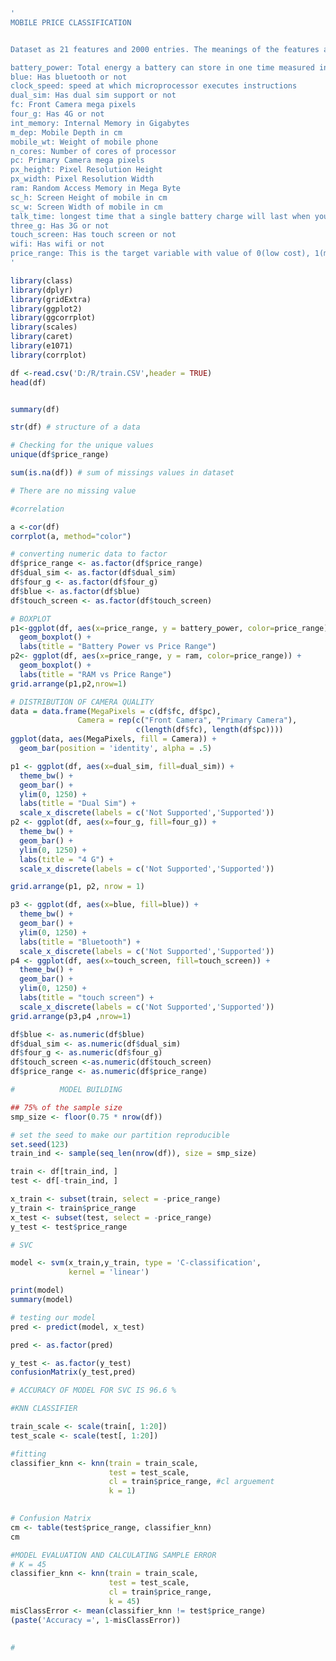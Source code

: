```{r}

'
MOBILE PRICE CLASSIFICATION


Dataset as 21 features and 2000 entries. The meanings of the features are given below.

battery_power: Total energy a battery can store in one time measured in mAh
blue: Has bluetooth or not
clock_speed: speed at which microprocessor executes instructions
dual_sim: Has dual sim support or not
fc: Front Camera mega pixels
four_g: Has 4G or not
int_memory: Internal Memory in Gigabytes
m_dep: Mobile Depth in cm
mobile_wt: Weight of mobile phone
n_cores: Number of cores of processor
pc: Primary Camera mega pixels
px_height: Pixel Resolution Height
px_width: Pixel Resolution Width
ram: Random Access Memory in Mega Byte
sc_h: Screen Height of mobile in cm
sc_w: Screen Width of mobile in cm
talk_time: longest time that a single battery charge will last when you are
three_g: Has 3G or not
touch_screen: Has touch screen or not
wifi: Has wifi or not
price_range: This is the target variable with value of 0(low cost), 1(medium cost), 2(high cost) and 3(very high cost).
'
```

```{r}

library(class)
library(dplyr)
library(gridExtra)
library(ggplot2)
library(ggcorrplot)
library(scales)
library(caret)
library(e1071)
library(corrplot)

```

```{r}
df <-read.csv('D:/R/train.CSV',header = TRUE)
head(df)

```
```{r}

```


```{r}
summary(df)
```


```{r}
str(df) # structure of a data
```


```{r}
# Checking for the unique values
unique(df$price_range)
```


```{r}
sum(is.na(df)) # sum of missings values in dataset 

```


```{r}
# There are no missing value

#correlation

a <-cor(df)
corrplot(a, method="color")
```

```{r}
# converting numeric data to factor
df$price_range <- as.factor(df$price_range)
df$dual_sim <- as.factor(df$dual_sim)
df$four_g <- as.factor(df$four_g)
df$blue <- as.factor(df$blue)
df$touch_screen <- as.factor(df$touch_screen)
```


```{r}
# BOXPLOT
p1<-ggplot(df, aes(x=price_range, y = battery_power, color=price_range)) +
  geom_boxplot() +
  labs(title = "Battery Power vs Price Range")
p2<- ggplot(df, aes(x=price_range, y = ram, color=price_range)) +
  geom_boxplot() +
  labs(title = "RAM vs Price Range")
grid.arrange(p1,p2,nrow=1)

```
```{r}
# DISTRIBUTION OF CAMERA QUALITY
data = data.frame(MegaPixels = c(df$fc, df$pc), 
               Camera = rep(c("Front Camera", "Primary Camera"), 
                            c(length(df$fc), length(df$pc))))
ggplot(data, aes(MegaPixels, fill = Camera)) + 
  geom_bar(position = 'identity', alpha = .5)
```

```{r}
p1 <- ggplot(df, aes(x=dual_sim, fill=dual_sim)) +
  theme_bw() +
  geom_bar() +
  ylim(0, 1250) +
  labs(title = "Dual Sim") +
  scale_x_discrete(labels = c('Not Supported','Supported'))
p2 <- ggplot(df, aes(x=four_g, fill=four_g)) +
  theme_bw() +
  geom_bar() +
  ylim(0, 1250) +
  labs(title = "4 G") +
  scale_x_discrete(labels = c('Not Supported','Supported'))

grid.arrange(p1, p2, nrow = 1)
```


```{r}
p3 <- ggplot(df, aes(x=blue, fill=blue)) +
  theme_bw() +
  geom_bar() +
  ylim(0, 1250) +
  labs(title = "Bluetooth") +
  scale_x_discrete(labels = c('Not Supported','Supported'))
p4 <- ggplot(df, aes(x=touch_screen, fill=touch_screen)) +
  theme_bw() +
  geom_bar() +
  ylim(0, 1250) +
  labs(title = "touch screen") +
  scale_x_discrete(labels = c('Not Supported','Supported'))
grid.arrange(p3,p4 ,nrow=1)
```

```{r}
df$blue <- as.numeric(df$blue)
df$dual_sim <- as.numeric(df$dual_sim)
df$four_g <- as.numeric(df$four_g)
df$touch_screen <-as.numeric(df$touch_screen)
df$price_range <- as.numeric(df$price_range)

```


```{r}
#          MODEL BUILDING

## 75% of the sample size
smp_size <- floor(0.75 * nrow(df))

# set the seed to make our partition reproducible
set.seed(123)
train_ind <- sample(seq_len(nrow(df)), size = smp_size)

train <- df[train_ind, ]
test <- df[-train_ind, ]

x_train <- subset(train, select = -price_range)
y_train <- train$price_range
x_test <- subset(test, select = -price_range)
y_test <- test$price_range


```


```{r}
# SVC 
```

```{r}
model <- svm(x_train,y_train, type = 'C-classification', 
             kernel = 'linear') 

print(model)
summary(model)

```

```{r}
# testing our model
pred <- predict(model, x_test)

pred <- as.factor(pred)

```


```{r}
y_test <- as.factor(y_test)
confusionMatrix(y_test,pred)

```
```{r}
# ACCURACY OF MODEL FOR SVC IS 96.6 %

```


```{r}
#KNN CLASSIFIER

```



```{r}
train_scale <- scale(train[, 1:20])
test_scale <- scale(test[, 1:20])


```


```{r}
#fitting 
classifier_knn <- knn(train = train_scale,
                      test = test_scale,
                      cl = train$price_range, #cl arguement
                      k = 1)

  
# Confusion Matrix
cm <- table(test$price_range, classifier_knn)
cm
```


```{r}
#MODEL EVALUATION AND CALCULATING SAMPLE ERROR
# K = 45
classifier_knn <- knn(train = train_scale,
                      test = test_scale,
                      cl = train$price_range,
                      k = 45)
misClassError <- mean(classifier_knn != test$price_range)
(paste('Accuracy =', 1-misClassError))
  
```


```{r}
#
```



```{r}
```

